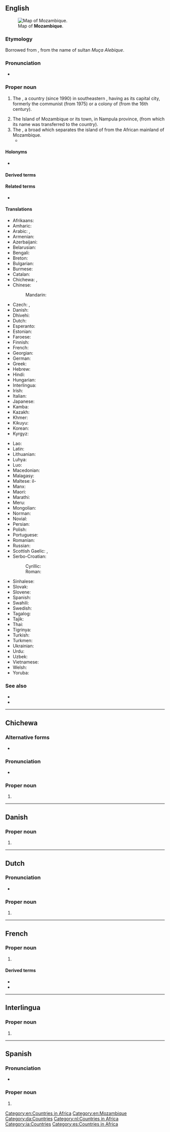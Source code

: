 ==English==
{{wikipedia}}
[[File:Un-mozambique.png|thumb|Map of '''Mozambique'''.]]

===Etymology===
Borrowed from {{bor|en|pt|Moçambique}}, from the name of sultan ''Muça Alebique''.

===Pronunciation===
* {{IPA|en|/ˌmoʊ.zæmˈbiːk/}}

===Proper noun===
{{en-proper noun}}

# {{senseid|en|Q1029}}The {{l|en|Republic of Mozambique}}, a country (since 1990) in southeastern {{l|en|Africa}}, having {{l|en|Maputo}} as its capital city, formerly the communist {{l|en|People's Republic of Mozambique}} (from 1975) or a colony of {{l|en|Portugal}} (from the 16th century).
# The Island of Mozambique or its town, in Nampula province, (from which its name was transferred to the country).
# The {{l|en|Mozambique Channel}}, a broad {{l|en|strait}} which separates the island of {{l|en|Madagascar}} from the African mainland of Mozambique.
#* {{quote-journal|en|year=1857|month=May|location=London|publisher=Simpkin, Marshall & Co.|title=Extracts from the Journal of Captain M. S. Nolloth, H.M.S. 'Frolic'|journal=The Nautical Magazine and Naval Chronicle, for 1857|page=252|pageurl=https://books.google.com/books?id=RUxWAAAAcAAJ&dq=Mozambique&pg=PA252|text=During our cruise in the '''Mozambique''' we had generally light winds, almost invariably from E.S.E., or calms, and smooth water, nearly the whole time.}}

====Holonyms====
* {{l|en|Subsahara}}

====Derived terms====
{{der4|en
|{{l|en|mozambique|pos=noun}}
|{{l|en|Mozambiquean|pos=adjective/noun}}
}}

====Related terms====
* {{l|en|Mozambican|pos=adjective/noun}}

====Translations====
{{trans-top|id=Q1029|country in Southern Africa}}
* Afrikaans: {{t+|af|Mosambiek}}
* Amharic: {{t|am|ሞዛምቢክ}}
* Arabic: {{t|ar|مُوزَمْبِيق|m|tr=mōzambīq, mūzambīq}}, {{t|ar|مُوزَامْبِيق|m|tr=mōzambīq, mūzambīq}}
* Armenian: {{t|hy|Մոզամբիկ}}
* Azerbaijani: {{t+|az|Mozambik}}
* Belarusian: {{t|be|Мазамбі́к|m}}
* Bengali: {{t|bn|মোজাম্বিক}}
* Breton: {{t|br|Mozambik}}
* Bulgarian: {{t|bg|Мозамби́к|m|sc=Cyrl}}
* Burmese: {{t|my|မိုဇမ်ဘစ်}}
* Catalan: {{t+|ca|Moçambic}}
* Chichewa: {{t|ny|Mozambique}}, {{t|ny|Mozambiki}}
* Chinese:
*: Mandarin: {{t+|cmn|莫桑比克|tr=Mòsāngbǐkè|sc=Hani}}
* Czech: {{t+|cs|Mozambik|m}}, {{t+|cs|Mosambik|m}}
* Danish: {{t|da|Mozambique}}
* Dhivehi: {{t|dv|މުސިންބީ}}
* Dutch: {{t+|nl|Mozambique}}
* Esperanto: {{t+|eo|Mozambiko}}
* Estonian: {{t+|et|Mosambiik}}
* Faroese: {{t|fo|Mosambik|n}}
* Finnish: {{t+|fi|Mosambik}}
* French: {{t+|fr|Mozambique|m}}
* Georgian: {{t+|ka|მოზამბიკი}}
* German: {{t+|de|Mosambik|n}}
* Greek: {{t+|el|Μοζαμβίκη|f}}
* Hebrew: {{t|he|מוזמביק}}
* Hindi: {{t|hi|मोज़ाम्बिक}}
* Hungarian: {{t+|hu|Mozambik}}
* Interlingua: {{t|ia|Mozambique}}
* Irish: {{t|ga|Mósaimbíc}}
* Italian: {{t+|it|Mozambico|m}}
* Japanese: {{t+|ja|モザンビーク|tr=Mozanbīku}}
* Kamba: {{t|kam|Msumbiji}}
* Kazakh: {{t|kk|Мозамбик}}
* Khmer: {{t+|km|ម៉ូសំប៊ិក}}
* Kikuyu: {{t|ki|Msumbiji}}
* Korean: {{t|ko|^모잠비크}}
* Kyrgyz: {{t|ky|Мозамбик}}
{{trans-mid}}
* Lao: {{t|lo|ໂມຊຳບິກ}}
* Latin: {{t|la|Mozambicum}}
* Lithuanian: {{t+|lt|Mozambikas|m}}
* Luhya: {{t|luy|Msumbiji}}
* Luo: {{t|luo|Msumbiji}}
* Macedonian: {{t+|mk|Мозамбик|m}}
* Malagasy: {{t+|mg|Mozambika}}
* Maltese: il-{{t|mt|Możambik}}
* Manx: {{t|gv|Yn Vosambeeck}}
* Maori: {{t|mi|Mohapiki}}
* Marathi: {{t|mr|मोजाम्बिक|m|sc=Deva}}
* Meru: {{t|mer|Msumbiji}}
* Mongolian: {{t|mn|Мозамбик}}
* Norman: {{t|nrf|Mozambique|m}}
* Novial: {{t|nov|Mozambik}}
* Persian: {{t|fa|موزامبیک|tr=muzâmbik}}
* Polish: {{t+|pl|Mozambik}}
* Portuguese: {{t+|pt|Moçambique}}
* Romanian: {{t+|ro|Mozambic|n}}
* Russian: {{t+|ru|Мозамби́к|m}}
* Scottish Gaelic: {{t|gd|Mòsaimbic}}, {{t|gd|Mosambìog}}
* Serbo-Croatian:
*: Cyrillic: {{t|sh|Мозамбик|m}}
*: Roman: {{t+|sh|Mozambik|m}}
* Sinhalese: {{t|si|මොසැම්බික්}}
* Slovak: {{t|sk|Mozambik|m}}
* Slovene: {{t+|sl|Mozambik|m}}
* Spanish: {{t+|es|Mozambique}}
* Swahili: {{t+|sw|Msumbiji}}
* Swedish: {{t+|sv|Moçambique}}
* Tagalog: {{t|tl|Mosambike}}
* Tajik: {{t|tg|Мозамбик}}
* Thai: {{t+|th|โมซัมบิก}}
* Tigrinya: {{t|ti|ሞዛምቢክ}}
* Turkish: {{t+|tr|Mozambik}}
* Turkmen: {{t|tk|Mozambik}}
* Ukrainian: {{t+|uk|Мозамбі́к|m}}
* Urdu: {{t|ur|موزمبیق}}
* Uzbek: {{t|uz|Mozambik}}
* Vietnamese: {{t|vi|Mô-dăm-bích}}
* Welsh: {{t|cy|Mosambic}}
* Yoruba: {{t|yo|Moṣamibiku}}
{{trans-bottom}}

===See also===
* {{l|en|Appendix:Countries of the world|Countries of the world}}
* {{list:countries of Africa/en}}

[[Category:en:Countries in Africa]]
[[Category:en:Mozambique]]

----

==Chichewa==

===Alternative forms===
* {{l|ny|Mozambiki}}

===Pronunciation===
* {{ny-IPA|Mozambíki}}

===Proper noun===
{{ny-proper noun}}

# {{place|ny|country|c/Africa|t1=Mozambique}}

----

==Danish==

===Proper noun===
{{head|da|proper noun}}

# {{l|en|Mozambique}}

[[Category:da:Countries]]

----

==Dutch==

===Pronunciation===
* {{audio|nl|Nl-Mozambique.ogg|Audio}}

===Proper noun===
{{nl-proper noun|n}}

# {{l|en|Mozambique}}

[[Category:nl:Countries in Africa]]

----
==French==

===Proper noun===
{{fr-proper noun|m}}

# {{l|en|Mozambique}}

====Derived terms====
* {{l|fr|mozambicain}}
* {{l|fr|Mozambicain}}

{{C|fr|Countries}}
----

==Interlingua==

===Proper noun===
{{head|ia|proper noun}}

# {{l|en|Mozambique}}

[[Category:ia:Countries]]

----

==Spanish==
{{wikipedia|lang=es}}

===Pronunciation===
* {{es-IPA}}

===Proper noun===
{{es-proper noun}}

# {{l|en|Mozambique}}

[[Category:es:Countries in Africa]]